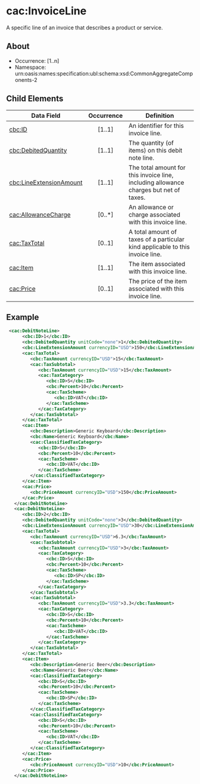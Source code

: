 # cac:InvoiceLine
A specific line of an invoice that describes a product or service.

## About
* Occurrence: [1..n]
* Namespace: urn:oasis:names:specification:ubl:schema:xsd:CommonAggregateComponents-2

## Child Elements

| Data Field                                      | Occurrence | Definition |
|-------------------------------------------------|:----------:|------------|
| [cbc:ID](./debit-note-line/id.mdx)                              |   [1..1]   | An identifier for this invoice line. |
| [cbc:DebitedQuantity](./debit-note-line/debited-quantity.mdx)  |   [1..1]   | The quantity (of items) on this debit note line. |
| [cbc:LineExtensionAmount](./debit-note-line/line-extension-amount.mdx) | [1..1] | The total amount for this invoice line, including allowance charges but net of taxes. |
| [cac:AllowanceCharge](./debit-note-line/allowance-charge.mdx)    |   [0..*]   | An allowance or charge associated with this invoice line. |
| [cac:TaxTotal](./debit-note-line/tax-total.mdx)                  |   [0..1]   | A total amount of taxes of a particular kind applicable to this invoice line. |
| [cac:Item](./debit-note-line/item.mdx)                          |   [1..1]   | The item associated with this invoice line. |
| [cac:Price](./debit-note-line/price.mdx)                        |   [0..1]   | The price of the item associated with this invoice line. |

## Example
```xml
 <cac:DebitNoteLine>
      <cbc:ID>1</cbc:ID>
      <cbc:DebitedQuantity unitCode="none">1</cbc:DebitedQuantity>
      <cbc:LineExtensionAmount currencyID="USD">150</cbc:LineExtensionAmount>
      <cac:TaxTotal>
         <cbc:TaxAmount currencyID="USD">15</cbc:TaxAmount>
         <cac:TaxSubtotal>
            <cbc:TaxAmount currencyID="USD">15</cbc:TaxAmount>
            <cac:TaxCategory>
               <cbc:ID>S</cbc:ID>
               <cbc:Percent>10</cbc:Percent>
               <cac:TaxScheme>
                  <cbc:ID>VAT</cbc:ID>
               </cac:TaxScheme>
            </cac:TaxCategory>
         </cac:TaxSubtotal>
      </cac:TaxTotal>
      <cac:Item>
         <cbc:Description>Generic Keyboard</cbc:Description>
         <cbc:Name>Generic Keyboard</cbc:Name>
         <cac:ClassifiedTaxCategory>
            <cbc:ID>S</cbc:ID>
            <cbc:Percent>10</cbc:Percent>
            <cac:TaxScheme>
               <cbc:ID>VAT</cbc:ID>
            </cac:TaxScheme>
         </cac:ClassifiedTaxCategory>
      </cac:Item>
      <cac:Price>
         <cbc:PriceAmount currencyID="USD">150</cbc:PriceAmount>
      </cac:Price>
   </cac:DebitNoteLine>
   <cac:DebitNoteLine>
      <cbc:ID>2</cbc:ID>
      <cbc:DebitedQuantity unitCode="none">3</cbc:DebitedQuantity>
      <cbc:LineExtensionAmount currencyID="USD">30</cbc:LineExtensionAmount>
      <cac:TaxTotal>
         <cbc:TaxAmount currencyID="USD">6.3</cbc:TaxAmount>
         <cac:TaxSubtotal>
            <cbc:TaxAmount currencyID="USD">3</cbc:TaxAmount>
            <cac:TaxCategory>
               <cbc:ID>S</cbc:ID>
               <cbc:Percent>10</cbc:Percent>
               <cac:TaxScheme>
                  <cbc:ID>SP</cbc:ID>
               </cac:TaxScheme>
            </cac:TaxCategory>
         </cac:TaxSubtotal>
         <cac:TaxSubtotal>
            <cbc:TaxAmount currencyID="USD">3.3</cbc:TaxAmount>
            <cac:TaxCategory>
               <cbc:ID>S</cbc:ID>
               <cbc:Percent>10</cbc:Percent>
               <cac:TaxScheme>
                  <cbc:ID>VAT</cbc:ID>
               </cac:TaxScheme>
            </cac:TaxCategory>
         </cac:TaxSubtotal>
      </cac:TaxTotal>
      <cac:Item>
         <cbc:Description>Generic Beer</cbc:Description>
         <cbc:Name>Generic Beer</cbc:Name>
         <cac:ClassifiedTaxCategory>
            <cbc:ID>S</cbc:ID>
            <cbc:Percent>10</cbc:Percent>
            <cac:TaxScheme>
               <cbc:ID>SP</cbc:ID>
            </cac:TaxScheme>
         </cac:ClassifiedTaxCategory>
         <cac:ClassifiedTaxCategory>
            <cbc:ID>S</cbc:ID>
            <cbc:Percent>10</cbc:Percent>
            <cac:TaxScheme>
               <cbc:ID>VAT</cbc:ID>
            </cac:TaxScheme>
         </cac:ClassifiedTaxCategory>
      </cac:Item>
      <cac:Price>
         <cbc:PriceAmount currencyID="USD">10</cbc:PriceAmount>
      </cac:Price>
   </cac:DebitNoteLine>
```